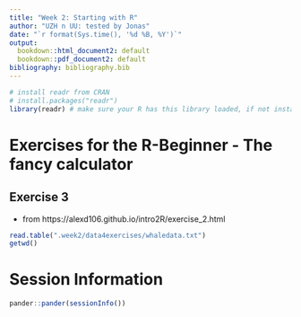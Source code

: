 ```yaml
---
title: "Week 2: Starting with R"
author: "UZH n UU: tested by Jonas"
date: "`r format(Sys.time(), '%d %B, %Y')`"
output:
  bookdown::html_document2: default
  bookdown::pdf_document2: default
bibliography: bibliography.bib
---
```


```r
# install readr from CRAN
# install.packages("readr")
library(readr) # make sure your R has this library loaded, if not install it (see line above)
```

# Exercises for the R-Beginner - The fancy calculator

## Exercise 3
* from https://alexd106.github.io/intro2R/exercise_2.html

```r
read.table(".week2/data4exercises/whaledata.txt")
getwd()
```

# Session Information

```r
pander::pander(sessionInfo())
```


